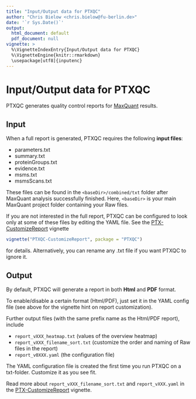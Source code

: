 ---
title: "Input/Output data for PTXQC"
author: "Chris Bielow <chris.bielow@fu-berlin.de>"
date: '`r Sys.Date()`'
output:
  html_document: default
  pdf_document: null
vignette: >
  %\VignetteIndexEntry{Input/Output data for PTXQC}
  %\VignetteEngine{knitr::rmarkdown}
  \usepackage[utf8]{inputenc}
---

# Input/Output data for PTXQC

PTXQC generates quality control reports for [MaxQuant] results.

## Input

When a full report is generated, PTXQC requires the following **input files**:
  
  - parameters.txt
  - summary.txt
  - proteinGroups.txt
  - evidence.txt
  - msms.txt
  - msmsScans.txt

These files can be found in the `<baseDir>/combined/txt` folder after MaxQuant analysis successfully finished.
Here, `<baseDir>` is your main MaxQuant project folder containing your Raw files.

If you are not interested in the full report, PTXQC can be configured to look only at some of these files by editing the YAML file. See the [PTX-CustomizeReport][Ref_VignCust] vignette
```{r, eval=FALSE}
vignette("PTXQC-CustomizeReport", package = "PTXQC")
```
for details. Alternatively, you can rename any .txt file if you want PTXQC to ignore it.

## Output

By default, PTXQC will generate a report in both **Html** and **PDF** format.

To enable/disable a certain format (Html/PDF), just set it in the YAML config file (see above for the vignette hint on report customization).

Further output files (with the same prefix name as the Html/PDF report), include

  - `report_vXXX_heatmap.txt` (values of the overview heatmap)
  - `report_vXXX_filename_sort.txt` (customize the order and naming of Raw files in the report)
  - `report_v0XXX.yaml` (the configuration file)
  
The YAML configuration file is created the first time you run PTXQC on a txt-folder. Customize it as you see fit.

Read more about `report_vXXX_filename_sort.txt` and `report_vXXX.yaml` in the [PTX-CustomizeReport][Ref_VignCust] vignette.
  

  [MaxQuant]: http://www.maxquant.org
  [Ref_VignCust]: https://github.com/cbielow/PTXQC/blob/master/vignettes/PTXQC-CustomizeReport.Rmd

